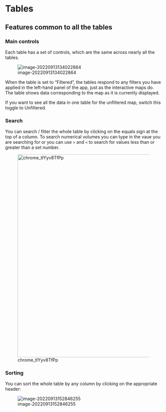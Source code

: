 #  Tables{#xtables-basic}

## Features common to all the tables{#tables_common}


### Main controls

Each table has a set of controls, which are the same across nearly all the tables.


![image-20220913134022864](_assets/image-20220913134022864.png)

When the table is set to "Filtered", the tables respond to any filters you have applied in the left-hand panel of the app, just as the interactive maps do. The table shows data corresponding to the map as it is currently displayed.

If you want to see all the data in one table for the unfiltered map, switch this toggle to Unfiltered.

### Search

You can search / filter the whole table by clicking on the equals sign at the top of a column. To search numerical volumes you can type in the vaue you are searching for or you can use `>` and `<` to search for values less than or greater than a set number.

![chrome_tlYyv8TfPp](_assets/chrome_tlYyv8TfPp.gif){width=650}

### Sorting

You can sort the whole table by any column by clicking on the appropriate header:

![image-20220913152846255](_assets/image-20220913152846255.png)



